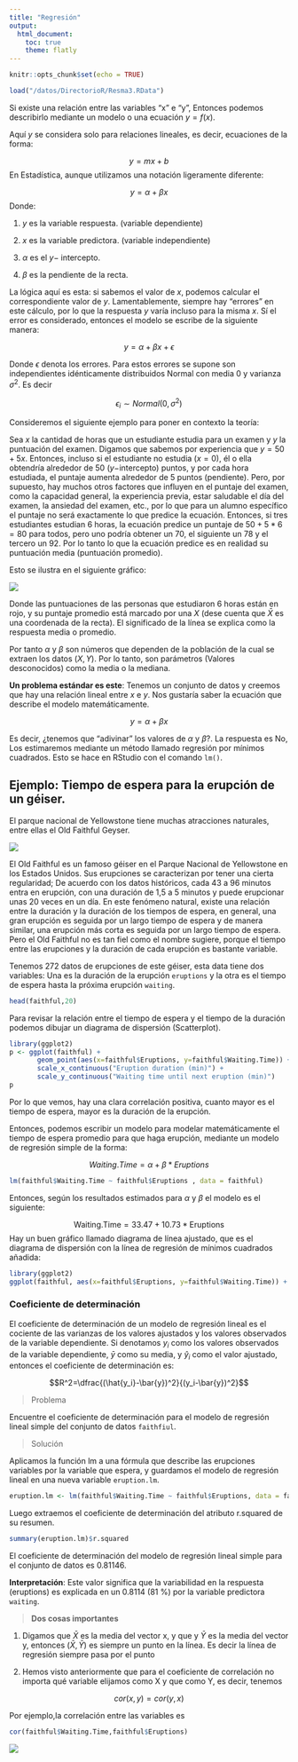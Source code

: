 ```yaml
---
title: "Regresión"
output:
  html_document:
    toc: true
    theme: flatly
---
```


```r
knitr::opts_chunk$set(echo = TRUE)
```

```r
load("/datos/DirectorioR/Resma3.RData")
```


Si existe una relación entre las variables "x" e "y", Entonces podemos describirlo mediante un modelo o una ecuación  $y = f (x)$.
 
Aquí $y$ se considera solo para relaciones lineales, es decir, ecuaciones de la forma:

 
$$y=mx+b$$
En Estadística, aunque utilizamos una notación ligeramente diferente:
 
$$y = \alpha + \beta x$$
Donde:

1.  $y$ es la variable respuesta. (variable dependiente)

2.  $x$ es la variable predictora. (variable independiente)

3.  $\alpha$ es el $y-$ intercepto.

4.  $\beta$ es la pendiente de la recta.
 
La lógica aquí es esta: si sabemos el valor de $x$, podemos calcular el correspondiente valor de $y$. Lamentablemente, siempre hay "errores" en este cálculo, por lo que la respuesta $y$ varía incluso para la misma $x$. Sí el error es considerado, entonces el modelo se escribe de la siguiente manera:

$$y = \alpha + \beta x + \epsilon$$
 

Donde $\epsilon$ denota los errores. Para estos errores se supone son independientes idénticamente distribuidos Normal con media $0$ y varianza $\sigma^2$. Es decir 

$$\epsilon_i \sim Normal(0,\sigma^2)$$
 
 
Consideremos el siguiente ejemplo para poner en contexto la teoría:


Sea $x$ la cantidad de horas que un estudiante estudia para un examen y  $y$ la puntuación del examen. Digamos que sabemos por experiencia que $y = 50 + 5x$. Entonces, incluso si el estudiante no estudia  $(x = 0)$, él o ella obtendría alrededor de $50$ ($y-$intercepto) puntos, y por cada hora estudiada, el puntaje aumenta alrededor de $5$  puntos (pendiente).
Pero, por supuesto, hay muchos otros factores que influyen en el puntaje del examen, como la capacidad general, la experiencia previa, estar saludable el día del examen, la ansiedad del examen, etc., por lo que para un alumno específico el puntaje no será exactamente lo que predice la ecuación. Entonces, si tres estudiantes estudian 6 horas, la ecuación predice un puntaje  de $50 + 5 * 6 = 80$ para todos, pero uno podría obtener un $70$, el siguiente un $78$ y el tercero un $92$. Por lo tanto lo que la ecuación predice es en realidad su puntuación media (puntuación promedio).
 
Esto se ilustra en el siguiente gráfico:

![](plots.png)


Donde las puntuaciones de las personas que estudiaron $6$ horas están en rojo, y su puntaje promedio está marcado por una $X$ (dese cuenta que $\bar{X}$ es una coordenada de la recta). El significado de la línea se explica como la respuesta media o promedio.
 
Por tanto $\alpha$ y $\beta$ son números que dependen de la población de la cual se extraen los datos $(X,Y)$. Por lo tanto, son parámetros (Valores desconocidos) como la media o la mediana.
 
**Un problema estándar es este**: Tenemos un conjunto de datos y creemos que hay una relación lineal entre $x$ e $y$. Nos gustaría saber la ecuación que describe el modelo matemáticamente.
 
 $$y = \alpha + \beta x$$
 
Es decir, ¿tenemos que "adivinar" los valores de  $\alpha$ y $\beta$?. La respuesta es No, Los estimaremos mediante un método llamado regresión por mínimos cuadrados. Esto se hace en RStudio con el comando `lm()`.
 
## Ejemplo: Tiempo de espera para la erupción de un géiser. 

El parque nacional de Yellowstone tiene muchas atracciones naturales, entre ellas el Old Faithful Geyser. 

![](geyser.jpg)

El Old Faithful es un famoso géiser en el Parque Nacional de Yellowstone en los Estados Unidos. Sus erupciones se caracterizan por tener una cierta regularidad; De acuerdo con los datos históricos, cada 43 a 96 minutos entra en erupción, con una duración de 1,5 a 5 minutos y puede erupcionar unas 20 veces en un día. En este fenómeno natural, existe una relación entre la duración y la duración de los tiempos de espera, en general, una gran erupción es seguida por un largo tiempo de espera y de manera similar, una erupción más corta es seguida por un largo tiempo de espera. Pero el Old Faithful no es tan fiel como el nombre sugiere, porque el tiempo entre las erupciones y la duración de cada erupción es bastante variable.

Tenemos 272 datos de  erupciones de este géiser, esta data tiene dos variables: Una es la duración de la erupción `eruptions` y la otra es el tiempo de espera hasta la próxima erupción `waiting`.

```r
head(faithful,20)
```
 
Para revisar la relación entre el tiempo de espera y el tiempo de la duración podemos dibujar un diagrama de dispersión (Scatterplot).

```r
library(ggplot2)
p <- ggplot(faithful) +
       geom_point(aes(x=faithful$Eruptions, y=faithful$Waiting.Time)) +
       scale_x_continuous("Eruption duration (min)") +
       scale_y_continuous("Waiting time until next eruption (min)")
p
```

Por lo que vemos, hay una clara correlación positiva, cuanto mayor es el tiempo de espera, mayor es la duración de la erupción.


Entonces, podemos escribir un modelo para modelar matemáticamente el tiempo de espera promedio para que haga erupción, mediante un modelo de regresión simple de la forma:

$$Waiting.Time = \alpha + \beta*Eruptions$$

```r
lm(faithful$Waiting.Time ~ faithful$Eruptions , data = faithful)
``` 
 
Entonces, según los resultados estimados para $\alpha$ y $\beta$ el modelo es el siguiente:

$$\text{Waiting.Time} = 33.47 + 10.73 *\text{Eruptions}$$
Hay un buen gráfico llamado diagrama de línea ajustado, que es el diagrama de dispersión con la línea de regresión de mínimos cuadrados añadida:

```r
library(ggplot2)
ggplot(faithful, aes(x=faithful$Eruptions, y=faithful$Waiting.Time)) +    geom_point() +  geom_smooth(method=lm , color="red", se=FALSE)
``` 
 
 
### Coeficiente de determinación

El coeficiente de determinación de un modelo de regresión lineal es el cociente de las varianzas de los valores ajustados y los valores observados de la variable dependiente. Si denotamos $y_i$ como los valores observados de la variable dependiente, $\bar{y}$ como su media, y $\hat{y}_i$ como el valor ajustado, entonces el coeficiente de determinación es:
 
$$R^2=\dfrac{(\hat{y_i}-\bar{y})^2}{(y_i-\bar{y})^2}$$

> Problema
 
Encuentre el coeficiente de determinación para el modelo de regresión lineal simple del conjunto de datos `faithfiul`.
 
> Solución
 
Aplicamos la función lm a una fórmula que describe las erupciones variables por la variable que espera, y guardamos el modelo de regresión lineal en una nueva variable `eruption.lm`.

```r
eruption.lm <- lm(faithful$Waiting.Time ~ faithful$Eruptions, data = faithful)
``` 
 
Luego extraemos el coeficiente de determinación del atributo r.squared de su resumen.


```r
summary(eruption.lm)$r.squared
``` 
 
 
El coeficiente de determinación del modelo de regresión lineal simple para el conjunto de datos  es 0.81146.

**Interpretación**: Este valor significa que la variabilidad en la respuesta (eruptions) es explicada en un 0.8114 (81 %) por la variable predictora `waiting`.


> **Dos cosas importantes**

1.  Digamos que  $\bar{X}$ es la media del vector x, y que y $\bar{Y}$  es la media del vector y, entonces  $(\bar{X}, \bar{Y})$  es siempre un punto en la línea. Es decir la línea de regresión siempre pasa por el punto 
 
2.  Hemos visto anteriormente que para el coeficiente de correlación no importa qué variable elijamos como X y que como Y, es decir, tenemos
 
$$cor(x, y) = cor(y, x)$$

Por ejemplo,la correlación entre las variables es

```r
cor(faithful$Waiting.Time,faithful$Eruptions)
``` 
 



![](blanco.png)

















